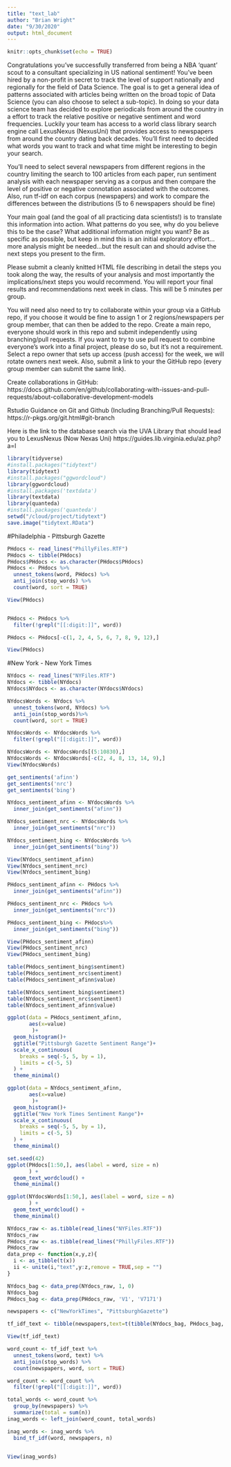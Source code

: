 ```yaml
---
title: "text_lab"
author: "Brian Wright"
date: "9/30/2020"
output: html_document
---
```


```r
knitr::opts_chunk$set(echo = TRUE)
```

Congratulations you've successfully transferred from being a NBA 'quant' scout to a consultant specializing in US national sentiment! You've been hired by a non-profit in secret to track the level of support nationally and regionally for the field of Data Science. The goal is to get a general idea of patterns associated with articles being written on the broad topic of Data Science (you can also choose to select a sub-topic). In doing so your data science team has decided to explore periodicals from around the country in a effort to track the relative positive or negative sentiment and word frequencies. Luckily your team has access to a world class library search engine call LexusNexus (NexusUni) that provides access to newspapers from around the country dating back decades. You'll first need to decided what words you want to track and what time might be interesting to begin your search. 

You'll need to select several newspapers from different regions in the country limiting the search to 100 articles from each paper, run sentiment analysis with each newspaper serving as a corpus and then compare the level of positive or negative connotation associated with the outcomes. Also, run tf-idf on each corpus (newspapers) and work to compare the differences between the distributions (5 to 6 newspapers should be fine)

Your main goal (and the goal of all practicing data scientists!) is to translate this information into action. What patterns do you see, why do you believe this to be the case? What additional information might you want? Be as specific as possible, but keep in mind this is an initial exploratory effort...more analysis might be needed...but the result can and should advise the next steps you present to the firm. 


Please submit a cleanly knitted HTML file describing in detail the steps you took along the way, the results of your analysis and most importantly the implications/next steps you would recommend.  You will report your final results and recommendations next week in class. This will be 5 minutes per group. 

You will need also need to try to collaborate within your group via a GitHub repo, if you choose it would be fine to assign 1 or 2 regions/newspapers per group member, that can then be added to the repo. Create a main repo, everyone should work in this repo and submit independently using branching/pull requests. If you want to try to use pull request to combine everyone's work into a final project, please do so, but it's not a requirement. Select a repo owner that sets up access (push access) for the week, we will rotate owners next week. Also, submit a link to your the GitHub repo (every group member can submit the same link). 

Create collaborations in GitHub: https://docs.github.com/en/github/collaborating-with-issues-and-pull-requests/about-collaborative-development-models

Rstudio Guidance on Git and Github (Including Branching/Pull Requests): https://r-pkgs.org/git.html#git-branch


Here is the link to the database search via the UVA Library that should lead you to LexusNexus (Now Nexas Uni)
https://guides.lib.virginia.edu/az.php?a=l

```r
library(tidyverse)
#install.packages("tidytext")
library(tidytext)
#install.packages("ggwordcloud")
library(ggwordcloud)
#install.packages('textdata')
library(textdata)
library(quanteda)
#install.packages('quanteda')
setwd("/cloud/project/tidytext")
save.image("tidytext.RData")
```
#Philadelphia - Pittsburgh Gazette
```r
PHdocs <- read_lines("PhillyFiles.RTF")
PHdocs <- tibble(PHdocs)
PHdocs$PHdocs <- as.character(PHdocs$PHdocs)
PHdocs <- PHdocs %>%
  unnest_tokens(word, PHdocs) %>%
  anti_join(stop_words) %>%
  count(word, sort = TRUE)

View(PHdocs)


PHdocs <- PHdocs %>% 
  filter(!grepl("[[:digit:]]", word))

PHdocs <- PHdocs[-c(1, 2, 4, 5, 6, 7, 8, 9, 12),]

View(PHdocs)
```
#New York - New York Times
```r
NYdocs <- read_lines("NYFiles.RTF")
NYdocs <- tibble(NYdocs)
NYdocs$NYdocs <- as.character(NYdocs$NYdocs)

NYdocsWords <- NYdocs %>%
  unnest_tokens(word, NYdocs) %>%
  anti_join(stop_words)%>%
  count(word, sort = TRUE)

NYdocsWords <- NYdocsWords %>% 
  filter(!grepl("[[:digit:]]", word))

NYdocsWords <- NYdocsWords[(5:10830),]
NYdocsWords <- NYdocsWords[-c(2, 4, 8, 13, 14, 9),]
View(NYdocsWords)
```

```r
get_sentiments('afinn')
get_sentiments('nrc')
get_sentiments('bing')

```

```r
NYdocs_sentiment_afinn <- NYdocsWords %>%
  inner_join(get_sentiments("afinn"))

NYdocs_sentiment_nrc <- NYdocsWords %>%
  inner_join(get_sentiments("nrc"))

NYdocs_sentiment_bing <- NYdocsWords %>%
  inner_join(get_sentiments("bing"))

View(NYdocs_sentiment_afinn)
View(NYdocs_sentiment_nrc)
View(NYdocs_sentiment_bing)
```

```r
PHdocs_sentiment_afinn <- PHdocs %>%
  inner_join(get_sentiments("afinn"))

PHdocs_sentiment_nrc <- PHdocs %>%
  inner_join(get_sentiments("nrc"))

PHdocs_sentiment_bing <- PHdocs%>%
  inner_join(get_sentiments("bing"))

View(PHdocs_sentiment_afinn)
View(PHdocs_sentiment_nrc)
View(PHdocs_sentiment_bing)
```

```r
table(PHdocs_sentiment_bing$sentiment)
table(PHdocs_sentiment_nrc$sentiment)
table(PHdocs_sentiment_afinn$value)

table(NYdocs_sentiment_bing$sentiment)
table(NYdocs_sentiment_nrc$sentiment)
table(NYdocs_sentiment_afinn$value)
```

```r
ggplot(data = PHdocs_sentiment_afinn, 
       aes(x=value)
        )+
  geom_histogram()+
  ggtitle("Pittsburgh Gazette Sentiment Range")+
  scale_x_continuous(
    breaks = seq(-5, 5, by = 1),
    limits = c(-5, 5)
  ) + 
  theme_minimal()

ggplot(data = NYdocs_sentiment_afinn, 
       aes(x=value)
        )+
  geom_histogram()+
  ggtitle("New York Times Sentiment Range")+
  scale_x_continuous(
    breaks = seq(-5, 5, by = 1),
    limits = c(-5, 5)
  ) + 
  theme_minimal()
```

```r
set.seed(42)
ggplot(PHdocs[1:50,], aes(label = word, size = n)
       ) +
  geom_text_wordcloud() +
  theme_minimal()

ggplot(NYdocsWords[1:50,], aes(label = word, size = n)
       ) +
  geom_text_wordcloud() +
  theme_minimal()
```

```r
NYdocs_raw <- as.tibble(read_lines("NYFiles.RTF"))
NYdocs_raw
PHdocs_raw <- as.tibble(read_lines("PhillyFiles.RTF"))
PHdocs_raw
data_prep <- function(x,y,z){
  i <- as_tibble(t(x))
  ii <- unite(i,"text",y:z,remove = TRUE,sep = "")
}

NYdocs_bag <- data_prep(NYdocs_raw, 1, 0)
NYdocs_bag
PHdocs_bag <- data_prep(PHdocs_raw, 'V1', 'V7171')

newspapers <- c("NewYorkTimes", "PittsburghGazette")

tf_idf_text <- tibble(newspapers,text=t(tibble(NYdocs_bag, PHdocs_bag,.name_repair = "universal")))

View(tf_idf_text)

word_count <- tf_idf_text %>%
  unnest_tokens(word, text) %>%
  anti_join(stop_words) %>%
  count(newspapers, word, sort = TRUE)

word_count <- word_count %>% 
  filter(!grepl("[[:digit:]]", word))

total_words <- word_count %>% 
  group_by(newspapers) %>% 
  summarize(total = sum(n))
inag_words <- left_join(word_count, total_words)

inag_words <- inag_words %>%
  bind_tf_idf(word, newspapers, n)


View(inag_words)

```



